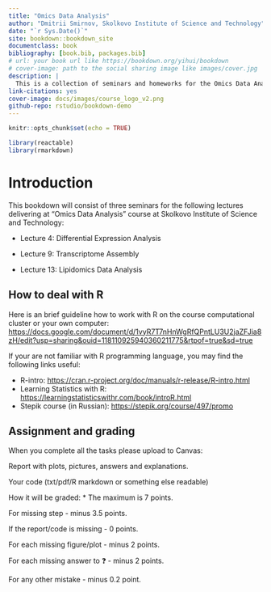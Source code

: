 ```yaml
---
title: "Omics Data Analysis"
author: "Dmitrii Smirnov, Skolkovo Institute of Science and Technology"
date: "`r Sys.Date()`"
site: bookdown::bookdown_site
documentclass: book
bibliography: [book.bib, packages.bib]
# url: your book url like https://bookdown.org/yihui/bookdown
# cover-image: path to the social sharing image like images/cover.jpg
description: |
  This is a collection of seminars and homeworks for the Omics Data Analysis course at Skoltech.
link-citations: yes
cover-image: docs/images/course_logo_v2.png
github-repo: rstudio/bookdown-demo
---
```


```r
knitr::opts_chunk$set(echo = TRUE)
```

```r
library(reactable)
library(rmarkdown)
```

# Introduction

This bookdown will consist of three seminars for the following lectures delivering at "Omics Data Analysis" course at Skolkovo Institute of Science and Technology:

-   Lecture 4: Differential Expression Analysis

-   Lecture 9: Transcriptome Assembly

-   Lecture 13: Lipidomics Data Analysis

## How to deal with R

Here is an brief guideline how to work with R on the course computational cluster or your own computer: <https://docs.google.com/document/d/1vyR7T7nHnWgRfQPntLU3U2jaZFJia8zH/edit?usp=sharing&ouid=118110925940360211775&rtpof=true&sd=true>

If your are not familiar with R programming language, you may find the following links useful:

-   R-intro: <https://cran.r-project.org/doc/manuals/r-release/R-intro.html>
-   Learning Statistics with R: <https://learningstatisticswithr.com/book/introR.html>
-   Stepik course (in Russian): <https://stepik.org/course/497/promo>

## Assignment and grading

When you complete all the tasks please upload to Canvas:

Report with plots, pictures, answers and explanations.

Your code (txt/pdf/R markdown or something else readable)

How it will be graded: \* The maximum is 7 points.

For missing step - minus 3.5 points.

If the report/code is missing - 0 points.

For each missing figure/plot - minus 2 points.

For each missing answer to ❓ - minus 2 points.

For any other mistake - minus 0.2 point.



